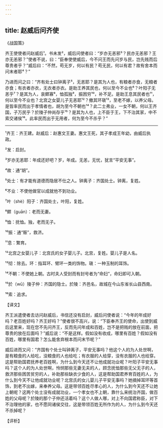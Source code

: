 ```yaml
---
---
---
```

title: 赵威后问齐使
---




《战国策》

齐王使使者问赵威后¹。书未发²，威后问使者曰：“岁亦无恙邪³？民亦无恙邪？王亦无恙邪？”使者不说，曰：“臣奉使使威后，今不问王而先问岁与民，岂先贱而后尊贵者乎？”威后曰：“不然，苟无岁，何以有民？苟无民，何以有君？故有舍本而问末者耶⁴？”

乃进而问之曰：“齐有处士曰钟离子⁵，无恙耶？是其为人也，有粮者亦食，无粮者亦食；有衣者亦衣，无衣者亦衣。是助王养其民也，何以至今不业也⁶？叶阳子无恙乎⁷？是其为人，哀鳏寡⁸，恤孤独⁹，振困穷¹⁰，补不足。是助王息其民者也¹¹，何以至今不业也？北宫之女婴儿子无恙耶¹²？撤其环瑱¹³，至老不嫁，以养父母。是皆率民而出于孝情者也，胡为至今不朝也¹⁴？此二士弗业，一女不朝，何以王齐国，子万民乎？於陵子仲尚存乎¹⁵？是其为人也，上不臣于王，下不治其家，中不索交诸侯¹⁶。此率民而出于无用者，何为至今不杀乎？”



***



¹齐王：齐王建。赵威后：赵惠文王妻。惠文王死，其子孝成王年幼，由威后执政。

²发：启封。

³岁亦无恙耶：年成还好吧？岁，年成。无恙，无忧，犹言“平安无事”。

⁴故：通“胡”。

⁵处士：有才能有道德而隐居不仕之人。钟离子：齐国处士。钟离，复姓。

⁶不业：不使他做官以成就他不到功业。

⁷叶（shè）阳子：齐国处士，叶阳，复姓。

⁸鳏（guān）：老而无妻。

⁹恤：抚恤。独，老而无子。

¹⁰振：通“赈”，救济。

¹¹息：繁育。

¹²北宫之女婴儿子：北宫氏的女子婴儿子。北宫，复姓。婴儿子是人名。

¹³彻：除去。环：指耳环、臂环一类的饰物。瑱：一种玉制的耳饰。

¹⁴不朝：不使她上朝。古时夫人受封而有封号者为“命妇”，命妇即可入朝。

¹⁵於（wū）陵子仲：齐国的隐士。於陵：齐邑名，故城在今山东省长山县西南。

¹⁶索：追求。

【译文】

齐王派遣使者去访问赵威后，书信还没有启封，威后问使者说：“今年的年成好吗？老百姓好吗？齐王好吗？”使者很不高兴，说：“下臣奉齐王的使命，出使到威后这里来，现在您不先问齐王，反而先问年成和百姓，岂不是把贱的放在前面，把尊贵的放在后面吗？”威后说：“不是这样。假如没有收成，哪里有百姓？假如没有百姓，哪里有国君？怎么能舍弃根本而问末节呢？”

威后进而又问：“齐国有个处士叫钟离子，平安无事吗？他这个人的为人处世啊，是有粮食的人给吃，没粮食的人也给吃；有衣服的人给穿，没有衣服的人也给穿。这是帮助国君抚养老百姓啊，为什么到今天还不让他成就功业呢？叶阳子平安无事吗？这个人的为人处世啊，怜悯那些无妻无夫的人，顾念抚恤那些无父无子的人，救济那些困苦贫穷的人，补助那些缺衣少食的人，这是帮助国君养育百姓的人，为什么到今天不让他成就功业呢？北宫氏的女儿婴儿子平安无事吗？她摘掉耳环等首饰，到老不出嫁，来奉养父母。这是带领百姓尽孝心的人，为什么到今天还不让她上朝呢？这两个处士没有成就功业，一个孝女也不上朝，靠什么来统治齐国，做百姓的父母呢？於陵的那个子仲还活着吗？这个人做人哪，对上不向国君称臣，对下不治理他的家，也不愿同诸侯交往，这是带领百姓无所作为的人，为什么到今天还不杀掉呢？

【评析】